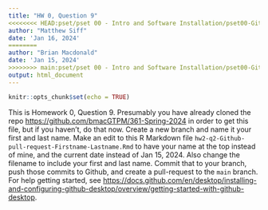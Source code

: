 ```yaml
---
title: "HW 0, Question 9"
<<<<<<<< HEAD:pset/pset 00 - Intro and Software Installation/pset00-Github-pull-request-Matthew-Siff.Rmd
author: "Matthew Siff"
date: 'Jan 16, 2024'
========
author: "Brian Macdonald"
date: 'Jan 15, 2024'
>>>>>>>> main:pset/pset 00 - Intro and Software Installation/pset00-Github-pull-request-Firstname-Lastname.Rmd
output: html_document
---
```


```r
knitr::opts_chunk$set(echo = TRUE)
```

This is Homework 0, Question 9. Presumably you have already cloned the repo <https://github.com/bmacGTPM/361-Spring-2024> in order to get this file, but if you haven't, do that now. Create a new branch and name it your first and last name. Make an edit to this R Markdown file `hw2-q2-Github-pull-request-Firstname-Lastname.Rmd` to have your name at the top instead of mine, and the current date instead of Jan 15, 2024. Also change the filename to include your first and last name. Commit that to your branch, push those commits to Github, and create a pull-request to the `main` branch. For help getting started, see <https://docs.github.com/en/desktop/installing-and-configuring-github-desktop/overview/getting-started-with-github-desktop>.
